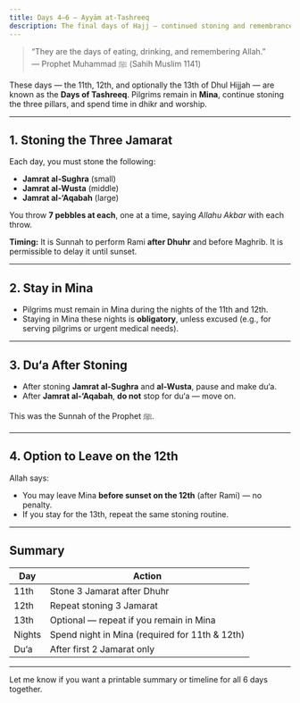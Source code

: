 ```yaml
---
title: Days 4–6 – Ayyām at-Tashreeq
description: The final days of Hajj – continued stoning and remembrance in Mina.
---
```



> “They are the days of eating, drinking, and remembering Allah.”  
> — Prophet Muhammad ﷺ (Sahih Muslim 1141)

These days — the 11th, 12th, and optionally the 13th of Dhul Hijjah — are known as the **Days of Tashreeq**. Pilgrims remain in **Mina**, continue stoning the three pillars, and spend time in dhikr and worship.

---

## 1. Stoning the Three Jamarat

Each day, you must stone the following:

- **Jamrat al-Sughra** (small)
- **Jamrat al-Wusta** (middle)
- **Jamrat al-‘Aqabah** (large)

You throw **7 pebbles at each**, one at a time, saying _Allahu Akbar_ with each throw.

<Citation
  translation="The Messenger of Allah ﷺ stoned the Jamarat in the days of Tashreeq after the sun had passed its zenith."
  source="Sahih al-Bukhari 1753"
  sourceLink="https://sunnah.com/bukhari:1753"
/>

**Timing:** It is Sunnah to perform Rami **after Dhuhr** and before Maghrib. It is permissible to delay it until sunset.

---

## 2. Stay in Mina

- Pilgrims must remain in Mina during the nights of the 11th and 12th.
- Staying in Mina these nights is **obligatory**, unless excused (e.g., for serving pilgrims or urgent medical needs).

<Citation
  translation="Ibn ‘Umar used to say: 'It is Sunnah to spend the nights of the Days of Tashreeq in Mina.' Ibn al-Mundhir said: 'The scholars are unanimously agreed that staying overnight in Mina on the nights of the Days of Tashreeq is obligatory for those who are able.'"
  source="Al-Mughni by Ibn Qudamah"
  sourceLink="https://islamqa.info/en/answers/32989"
/>

---

## 3. Du‘a After Stoning

- After stoning **Jamrat al-Sughra** and **al-Wusta**, pause and make du‘a.
- After **Jamrat al-‘Aqabah**, **do not** stop for du‘a — move on.

This was the Sunnah of the Prophet ﷺ.

---

## 4. Option to Leave on the 12th

Allah says:

<Citation
  arabic="فَمَن تَعَجَّلَ فِي يَوْمَيْنِ فَلَا إِثْمَ عَلَيْهِ وَمَنْ تَأَخَّرَ فَلَا إِثْمَ عَلَيْهِ لِمَنِ اتَّقَى"
  transliteration="Faman ta‘ajjala fī yawmayn fa-lā ithma ‘alayh, waman ta’akhkhara fa-lā ithma ‘alayhi limani ittaqā"
  translation="Whoever hastens [to leave] after two days – there is no sin upon him; and whoever delays – there is no sin upon him – for whoever fears Allah."
  source="Qur’an 2:203"
  sourceLink="https://quran.com/2/203"
/>

- You may leave Mina **before sunset on the 12th** (after Rami) — no penalty.
- If you stay for the 13th, repeat the same stoning routine.

---

## Summary

| Day       | Action                                       |
|-----------|----------------------------------------------|
| 11th      | Stone 3 Jamarat after Dhuhr                  |
| 12th      | Repeat stoning 3 Jamarat                     |
| 13th      | Optional — repeat if you remain in Mina      |
| Nights    | Spend night in Mina (required for 11th & 12th) |
| Du‘a      | After first 2 Jamarat only                   |

---

Let me know if you want a printable summary or timeline for all 6 days together.

